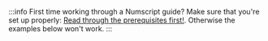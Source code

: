:::info First time working through a Numscript guide?
Make sure that you're set up properly: [Read through the prerequisites first!](/ledger/v2/numscript/prerequisites). Otherwise the examples below won't work.
:::
